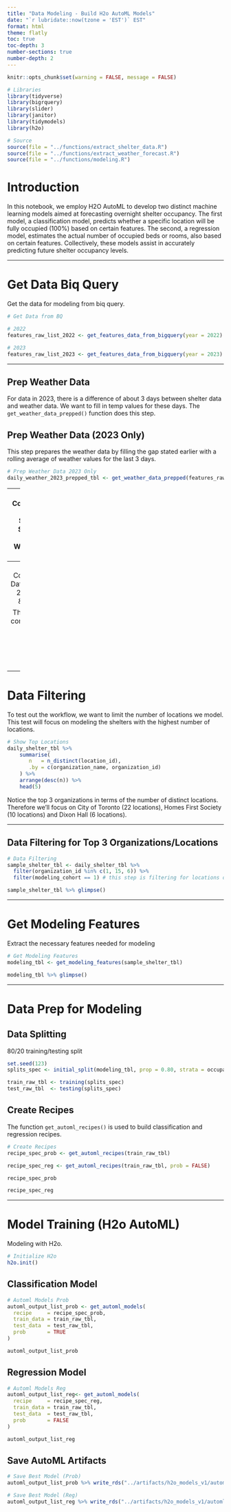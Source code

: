```yaml
---
title: "Data Modeling - Build H2o AutoML Models"
date: "`r lubridate::now(tzone = 'EST')` EST"
format: html
theme: flatly
toc: true
toc-depth: 3
number-sections: true
number-depth: 2
---
```


```r
knitr::opts_chunk$set(warning = FALSE, message = FALSE) 

# Libraries
library(tidyverse)
library(bigrquery)
library(slider)
library(janitor)
library(tidymodels)
library(h2o)

# Source
source(file = "../functions/extract_shelter_data.R")
source(file = "../functions/extract_weather_forecast.R")
source(file = "../functions/modeling.R")
```


# Introduction

In this notebook, we employ H2O AutoML to develop two distinct machine learning models 
aimed at forecasting overnight shelter occupancy. The first model, a classification model, 
predicts whether a specific location will be fully occupied (100%) based on certain features.
The second, a regression model, estimates the actual number of occupied beds or rooms, 
also based on certain features. Collectively, these models assist in 
accurately predicting future shelter occupancy levels.

---

# Get Data Biq Query

Get the data for modeling from biq query.

```r

# Get Data from BQ

# 2022
features_raw_list_2022 <- get_features_data_from_bigquery(year = 2022)

# 2023
features_raw_list_2023 <- get_features_data_from_bigquery(year = 2023)

```

---

## Prep Weather Data

For data in 2023, there is a difference of about 3 days between shelter data and weather data. We want
to fill in temp values for these days. The `get_weather_data_prepped()` function
does this step.

## Prep Weather Data (2023 Only)

This step prepares the weather data by filling the gap stated earlier with a rolling average 
of weather values for the last 3 days.


```r

# Prep Weather Data 2023 Only
daily_weather_2023_prepped_tbl <- get_weather_data_prepped(features_raw_list_2023)
```


---
## Combine Data Step 1: Shelter Data & Weather Data

This step combines the shelter data with weather for 2022 and 2023.

```r

# 2022
daily_combined_tbl_2022 <- features_raw_list_2022[[1]] %>% 
  filter(modeling_cohort == 1) %>% 
  left_join(
    daily_weather_2023_prepped_tbl %>% 
      select(-stn),
    by = c("occupancy_date" = "date")
  ) %>% 
  filter(occupancy_date >= as.Date("2022-10-01"))


# 2023
daily_combined_tbl_2023 <- features_raw_list_2023[[1]] %>% 
  #select(occupancy_date) %>% 
  left_join(
    get_weather_data_prepped(features_raw_list_2023) %>% select(-stn),
    by = c("occupancy_date" = "date")
  )

```


---
## Combine Data Step 2: 2022 & 2023

This step combines 2022 and 2023 data.

```r


```



---
# Data Filtering

To test out the workflow, we want to limit the number of locations we model. This test
will focus on modeling the shelters with the highest number of locations. 

```r

# Show Top Locations
daily_shelter_tbl %>% 
    summarise(
       n   = n_distinct(location_id),
       .by = c(organization_name, organization_id)
    ) %>% 
    arrange(desc(n)) %>% 
    head(5)

```

Notice the top 3 organizations in terms of the number of distinct locations. Therefore
we'll focus on City of Toronto (22 locations), Homes First Society (10 locations) and
Dixon Hall (6 locations).

---

## Data Filtering for Top 3 Organizations/Locations

```r

# Data Filtering
sample_shelter_tbl <- daily_shelter_tbl %>% 
  filter(organization_id %in% c(1, 15, 6)) %>% 
  filter(modeling_cohort == 1) # this step is filtering for locations open > 75% of days in year

sample_shelter_tbl %>% glimpse()

```

---

# Get Modeling Features

Extract the necessary features needed for modeling

```r

# Get Modeling Features
modeling_tbl <- get_modeling_features(sample_shelter_tbl)

modeling_tbl %>% glimpse()

```


---

# Data Prep for Modeling

## Data Splitting

80/20 training/testing split

```r
set.seed(123)
splits_spec <- initial_split(modeling_tbl, prop = 0.80, strata = occupancy_rate)

train_raw_tbl <- training(splits_spec)
test_raw_tbl  <- testing(splits_spec)
```

## Create Recipes

The function `get_automl_recipes()` is used to build classification and regression
recipes.

```r

# Create Recipes
recipe_spec_prob <- get_automl_recipes(train_raw_tbl)

recipe_spec_reg <- get_automl_recipes(train_raw_tbl, prob = FALSE)

recipe_spec_prob

recipe_spec_reg

```

---

# Model Training (H2o AutoML)

Modeling with H2o.

```r

# Initialize H2o
h2o.init()

```

## Classification Model

```r

# Automl Models Prob
automl_output_list_prob <- get_automl_models(
  recipe     = recipe_spec_prob,
  train_data = train_raw_tbl,
  test_data  = test_raw_tbl,
  prob       = TRUE
)

automl_output_list_prob
```


## Regression Model

```r
# Automl Models Reg
automl_output_list_reg<- get_automl_models(
  recipe     = recipe_spec_reg,
  train_data = train_raw_tbl,
  test_data  = test_raw_tbl,
  prob       = FALSE
)

automl_output_list_reg
```

## Save AutoML Artifacts

```r

# Save Best Model (Prob)
automl_output_list_prob %>% write_rds("../artifacts/h2o_models_v1/automl_list_prob.rds")

# Save Best Model (Reg)
automl_output_list_reg %>% write_rds("../artifacts/h2o_models_v1/automl_list_reg.rds")

```

